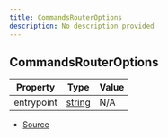 ```yaml
---
title: CommandsRouterOptions
description: No description provided
---
```


## CommandsRouterOptions

| Property | Type | Value |
| ----------- | ----------- | ----------- |
| entrypoint | [string](https://developer.mozilla.org/en-US/docs/Web/JavaScript/Reference/Global_Objects/String) | N/A |


- [Source](https://github.com/underctrl-io/commandkit/blob/98b939d6fdf8beaae597b4dc0351a139da52ee8d/packages/commandkit/src/app/router/CommandsRouter.ts#L31)